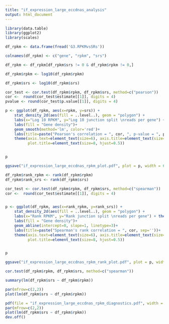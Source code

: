 ```yaml
---
title: "if_expression_large_eccdnas_analysis"
output: html_document
---
```



```r

library(data.table)
library(ggplot2)
library(scales)

df_rpkm <- data.frame(fread('G3.RPKMvsSRs'))

colnames(df_rpkm) <- c("gene", "rpkm", "srs")

df_rpkm <- df_rpkm[df_rpkm$srs != 0 & df_rpkm$rpkm != 0,]

df_rpkm$rpkm <- log10(df_rpkm$rpkm)

df_rpkm$srs <- log10(df_rpkm$srs)

cor_test <- cor.test(df_rpkm$rpkm, df_rpkm$srs, method=c("pearson"))
cor <-  round(cor_test$estimate[[1]], digits = 4)
pvalue <- round(cor_test$p.value[[1]], digits = 4)

p <- ggplot(df_rpkm, aes(x=rpkm, y=srs)) +
    stat_density_2d(aes(fill = ..level..), geom = "polygon") +
    labs(x="Log 10 RPKM", y="Log 10 junction split \nreads per gene") + theme_classic() +
    labs(fill = "Gene density")+
    geom_smooth(method='lm', color='red')+
    labs(title=paste("Pearson's correlation = ", cor, ", p-value = ", pvalue, sep=''))+
    theme(axis.text=element_text(size=6), axis.title=element_text(size=8), legend.title=element_text(size=8), legend.text=element_text(size=6), 
          plot.title=element_text(size=8, hjust=0.5))


p

ggsave("if_expression_large_eccdnas_rpkm_plot.pdf", plot = p, width = 6.5, height = 3)

```

```r

df_rpkm$rank_rpkm <- rank(df_rpkm$rpkm)
df_rpkm$rank_srs <- rank(df_rpkm$srs)

cor_test <- cor.test(df_rpkm$rpkm, df_rpkm$srs, method=c("spearman"))
cor <-  round(cor_test$estimate[[1]], digits = 4)


p <- ggplot(df_rpkm, aes(x=rank_rpkm, y=rank_srs)) +
    stat_density_2d(aes(fill = ..level..), geom = "polygon") +
    labs(x="Rank RPKM", y="Rank junction split \nreads per gene") + theme_classic() +
    labs(fill = "Gene density")+
    geom_abline(intercept=0, slope=1, linetype=3)+
    labs(title=paste("Spearman's rank correlation = ", cor, sep=''))+
    theme(axis.text=element_text(size=6), axis.title=element_text(size=8), legend.title=element_text(size=8), legend.text=element_text(size=6), 
          plot.title=element_text(size=8, hjust=0.5))


p

ggsave("if_expression_large_eccdnas_rpkm_rank_plot.pdf", plot = p, width = 6.5, height = 3)

```


```r
cor.test(df_rpkm$rpkm, df_rpkm$srs, method=c("spearman"))
```

```r
summary(lm(df_rpkm$srs ~ df_rpkm$rpkm))
```

```r
par(mfrow=c(2,2))
plot(lm(df_rpkm$srs ~ df_rpkm$rpkm))

pdf(file = "if_expression_large_eccdnas_rpkm_diagnostics.pdf", width = 6, height = 4)
par(mfrow=c(2,2))
plot(lm(df_rpkm$srs ~ df_rpkm$rpkm))
dev.off()
```